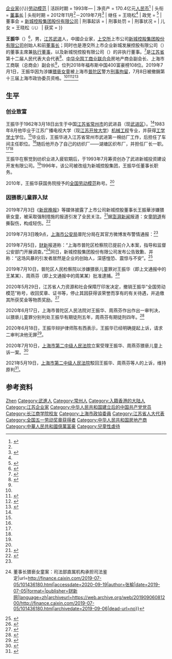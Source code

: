 {{UTC+8}}
{{Infobox person
| 姓名 = 王振华
| 图像 = 
| 图像大小 = 
| 图像替代 = 
| 图像说明 = 
| 性别 = 男性
| 出生日期 = {{birth date and age|1962|03|18}}<ref name="bjy">{{cite web |author1=刘慎良 |title=新城控股董事长涉强奸女童 2016年曾接受纪委调查 |url=https://finance.sina.com.cn/chanjing/gsnews/2019-07-03/doc-ihytcitk9457889.shtml |website=[[新浪网|新浪财经]] |publisher=[[北京青年报|北京青年报]] |accessdate=2019-07-03 |archive-date=2019-07-03 |archive-url=https://web.archive.org/web/20190703120244/https://finance.sina.com.cn/chanjing/gsnews/2019-07-03/doc-ihytcitk9457889.shtml |dead-url=no }}</ref><ref name="ths">{{cite web |title=新城控股 - 公司资料 - 公司高管 |url=http://stockpage.10jqka.com.cn/601155/company/#manager |publisher=[[同花顺_(软件)|同花顺财经]] |accessdate=2019-07-03 |archive-date=2020-08-13 |archive-url=https://web.archive.org/web/20200813075626/http://stockpage.10jqka.com.cn/601155/company/#manager |dead-url=no }}</ref>
| 出生地点 = {{PRC}}<br />[[江苏省|江苏省]][[常州市|常州市]][[武进区|武进县]]<ref name="nfpeople">{{cite web |author1=洪潇 |title=王振华 “白银时代” 比谁活得更久 |url=http://www.nfpeople.com/article/3445 |publisher=[[南方人物周刊|南方人物周刊]] |accessdate=2019-07-03 |archive-date=2020-11-24 |archive-url=https://web.archive.org/web/20201124062002/http://www.nfpeople.com/article/3445 |dead-url=no }}</ref>
| 居住地 = {{CHN}}[[上海市|上海市]]
| 国籍 = {{PRC}}<ref name="pang">{{cite web |author1=庞静涛 |title=新城控股：董事长王振华因个人原因被刑拘，其子王晓松接任 |url=https://www.thepaper.cn/newsDetail_forward_3833367 |publisher=[[澎湃新闻|澎湃新闻]] |accessdate=2019-07-03 |archive-date=2021-06-29 |archive-url=https://web.archive.org/web/20210629025953/https://www.thepaper.cn/newsDetail_forward_3833367 |dead-url=no }}</ref>
| 永久居留权 = {{CNHK}}<ref name="pang" /><br>{{CAN}}<ref>{{cite web |author1=周远征 |author2=顾湘 |title=加拿大永久居民王振华的中国往事 |url=https://finance.sina.com.cn/roll/2019-07-06/doc-ihytcitm0034378.shtml |website=新浪网 |publisher=中国经营报 |access-date=2021-06-23 |archive-date=2021-06-24 |archive-url=https://web.archive.org/web/20210624205547/https://finance.sina.com.cn/roll/2019-07-06/doc-ihytcitm0034378.shtml |dead-url=no }}</ref>
| 教育程度 = [[硕士|硕士]]
| 母校 = {{Plain list|
* [[长江商学院|长江商学院]]<small>（[[EMBA|EMBA]]）</small><ref name="ma+sun">{{cite web |author1=马一凡 |author2=孙梅欣 |title=新城股价闪崩，市值合计蒸发165亿港元 |url=https://finance.ifeng.com/c/7o0tKbWUkJ1 |website=[[凤凰网|凤凰网]] |publisher=[[界面新闻|界面新闻]] |accessdate=2019-07-03 |archive-date=2019-08-24 |archive-url=https://web.archive.org/web/20190824014054/https://finance.ifeng.com/c/7o0tKbWUkJ1 |dead-url=no }}</ref>
* [[江苏开放大学|江苏广播电视大学]]<small>（[[工学学士|工学学士]]）</small><ref name="ma+sun" />
}}
| 职业 = [[慈善家|慈善家]]{{\}}[[企业家|企业家]]{{\}}[[劳动模范|劳动模范]]
| 活跃时期 = 1993年—
| 净资产 = 170.4亿元[[人民币|人民币]]<ref>{{cite web |author1=赵雅儒 |title=起底新城控股王振华:3000亿资产王国从棉纺厂起家 |url=https://news.sina.com.cn/s/2019-07-03/doc-ihytcitk9493812.shtml |website=[[新浪网|新浪网]] |publisher=封面新闻 |accessdate=2019-07-03 |archive-date=2019-08-24 |archive-url=https://web.archive.org/web/20190824153019/https://news.sina.com.cn/s/2019-07-03/doc-ihytcitk9493812.shtml |dead-url=no }}</ref>
| 头衔 = [[董事长|董事长]]
| 头衔时期 = 2012年11月<ref name="ths" />－2019年7月<ref name="sse">{{cite web |title=新城控股关于公司董事长变更的公告 |url=http://static.sse.com.cn//disclosure/listedinfo/announcement/c/2019-07-04/601155_20190704_1.pdf |publisher=新城控股 |accessdate=2019-07-03 |archive-date=2019-08-27 |archive-url=https://web.archive.org/web/20190827103454/http://static.sse.com.cn//disclosure/listedinfo/announcement/c/2019-07-04/601155_20190704_1.pdf |dead-url=no }}</ref>
| 继任 = 王晓松<ref name="sse" />
| 政党 = {{CCP}}<ref>{{cite web |author1=陶魏斌 |title=每天要借1个多亿 这半年新城控股一直在举债狂奔 |url=https://www.cls.cn/depth/257421 |publisher=财联社 |accessdate=2019-07-03 |archive-date=2019-08-19 |archive-url=https://web.archive.org/web/20190819014654/https://www.cls.cn/depth/257421 |dead-url=no }}</ref>
| 董事会 = [[新城控股|新城控股集团股份有限公司]]
| 刑事起诉 = 
| 刑事处罚 = 
| 刑事状况 = 
| 儿女 = 王晓松<small>（儿）</small>
| 获奖 = {{Plain list|
* [[全国五一劳动奖章|全国“五一”劳动奖章]]
* 江苏省社会主义建设贡献奖
* 中华慈善突出贡献人物
}}
}}

'''王振华'''（{{bd|1962年|3月18日|||catIdx=王}}）<ref>{{Cite web |url=http://epaper.oeeee.com/epaper/S/html/2014-08/01/content_3288966.htm?div=0 |title=《起底32房企掌门人“星象”》：“新城控股董事长王振华(1962年3月18日出生)。” |access-date=2019年7月5日 |archive-url=https://web.archive.org/web/20190822172315/http://epaper.oeeee.com/epaper/S/html/2014-08/01/content_3288966.htm?div=0 |archive-date=2019年8月22日 |dead-url=yes }}</ref>，男，[[江苏|江苏]][[武进|武进]]人，中國企业家，[[上交所|上交所]]上市公司[[新城控股|新城控股集团股份有限公司]]创始人和前[[董事长|董事长]]；同时也是港交所上市企业新城发展控股有限公司（{{hkex|1030|Cat=no}}）的董事主席兼[[执行董事|执行董事]]，以及新城悦控股有限公司（{{hkex|1755|Cat=no}}）的非执行董事。<ref name="cer">{{cite web |title=涉嫌强奸9岁女童 新城控股董事长王振华的两面人生 |url=http://finance.ifeng.com/c/7o13VDiA7Jw |website=[[凤凰网|凤凰网]] |publisher=21世纪经济报道 |accessdate=2019-07-03 |archive-date=2019-09-07 |archive-url=https://web.archive.org/web/20190907012703/http://finance.ifeng.com/c/7o13VDiA7Jw |dead-url=no }}</ref>是[[江苏省|江苏省]]第十二届人民代表大会代表<ref name=":0">{{Cite web|title=猥亵风波中的王振华：曾任省人大代表 财富170亿|url=http://news.sina.cn/gn/2019-07-03/detail-ihytcitk9519669.d.html|accessdate=2019-07-08|date=2019-07-03|last=sina_mobile|work=news.sina.cn|archive-date=2019-11-14|archive-url=https://web.archive.org/web/20191114225244/https://news.sina.cn/gn/2019-07-03/detail-ihytcitk9519669.d.html|dead-url=no}}</ref>、[[中华全国工商业联合会|中华全国工商业联合会]]房地产商会副会长、上海市工商联（总商会）副会长<ref name=":1" />，位列2018年福布斯中国400富豪榜108位。2019年7月1日，王振华因为涉嫌[[强奸|猥亵女童]]被上海市[[普陀区_(上海市)|普陀区]]警方[[刑事拘留|刑事拘留]]，7月8日被撤銷第十三届上海市政协委员资格。<ref name="cer" /><ref>{{cite web |title=新城发展控股：王振华刑事拘留与公司经营无关 |url=http://finance.ifeng.com/c/7o19CqcQW63 |website=[[凤凰网|凤凰网]] |publisher=[[证券时报|证券时报]] |accessdate=2019-07-03 |archive-date=2019-08-27 |archive-url=https://web.archive.org/web/20190827050204/http://finance.ifeng.com/c/7o19CqcQW63 |dead-url=no }}</ref><ref>{{cite web |title=新城控股：王振华被刑事拘留　王晓松出任董事长 |url=https://gbcode.rthk.hk/TuniS/news.rthk.hk/rthk/ch/component/k2/1466515-20190703.htm?spTabChangeable=0 |publisher=[[香港电台|香港电台]] |accessdate=2019-07-03 |archive-date=2019-08-25 |archive-url=https://web.archive.org/web/20190825130507/https://gbcode.rthk.hk/TuniS/news.rthk.hk/rthk/ch/component/k2/1466515-20190703.htm?spTabChangeable=0 |dead-url=no }}</ref><ref name="xie">{{cite web |author1=谢敏敏 |title=上海警方正式通报新城控股董事长王振华猥亵儿童事件 |url=http://www.eeo.com.cn/2019/0703/360271.shtml |publisher=经济观察网 |accessdate=2019-07-03 |archive-date=2019-09-07 |archive-url=https://web.archive.org/web/20190907114426/http://www.eeo.com.cn/2019/0703/360271.shtml |dead-url=no }}</ref>

== 生平 ==

=== 创业致富 ===
王振华于1962年3月18日出生于中国[[江苏省|江苏省]][[常州市|常州市]]的武进县（现[[武进区|武进区]]）。<ref name="nfpeople" />1983年8月他毕业于江苏广播电视大学（现[[江苏开放大学|江苏开放大学]]）[[机械工程|机械工程]]专业，并获得[[工学学士|工学学士]]学位。<ref name="ma+sun" />毕业后，王振华进入江苏省常州市武进第一棉纺厂工作，后担任了车间主任职位。<ref name="ma+sun" />随后他开办了自己的纺织厂——湖塘区织布厂，并担任厂长一职。<ref name="ma+sun" /><ref name="nfpeople" />

王振华在察觉到纺织业进入疲软期后，于1993年7月筹资创办了武进新城投资建设开发有限公司。<ref name="nfpeople" />1996年，该公司被改组为新城控股集团，王振华任董事长职务。

2010年，王振华获国务院授予的[[全国劳动模范|全国劳动模范]]称号。<ref name=":0" />

=== 因猥亵儿童罪入狱 ===
2019年7月3日《[[新民晚报|新民晚报]]》等媒体披露了上市公司新城控股董事长王振華涉嫌猥亵女童，被采取强制措施的报道引发了全民关注。<ref name=":2">{{Cite web|title=上海警方通报：王某某、周某某涉嫌猥亵儿童罪已被刑拘|url=https://e.thecover.cn/shtml/hxdsb/20190704/110089.shtml|accessdate=2020-09-18|date=2019-07-04|publisher=华西都市报|language=zh|archiveurl=https://web.archive.org/web/20200918153143/https://e.thecover.cn/shtml/hxdsb/20190704/110089.shtml|archivedate=2020-09-18|dead-url=no}}</ref>据[[澎湃新闻|澎湃新闻]]报道：女童[[阴道|阴道]]有撕裂伤，构成轻伤。<ref name=":1">{{cite news |title=新城控股董事长王某因猥亵9岁女童在沪被采取强制措施 |url=https://finance.ifeng.com/c/7o0aVB30SkE |work=finance.ifeng.com |accessdate=2019-07-05 |archive-date=2020-09-18 |archive-url=https://web.archive.org/web/20200918153702/https://finance.ifeng.com/c/7o0aVB30SkE |dead-url=no }}</ref>

2019年7月3日晚9点，[[上海市公安局|上海市公安局]]普陀分局在其官方微博发布警情通报：<ref name=":2" />

{{Quote|text=2019年6月30日22时许，普陀警方接王女士报警，称其女儿被朋友周某某（女，49岁，江苏人）从江苏老家带至上海并入住本市一酒店，后其女儿在房间内遭到一男子猥亵。接报后警方高度重视，迅速开展相关工作。7月1日下午，在警方工作下犯罪嫌疑人王某某（男，57岁，江苏人）至公安机关接受调查。7月2日晚，犯罪嫌疑人周某某至公安机关自首。目前，犯罪嫌疑人王某某、周某某因涉嫌猥亵儿童罪已被普陀警方刑事拘留，案件正在进一步调查中。|sign=上海市公安局普陀分局|source=7月3日 警情通报}}

2019年7月5日，[[财新传媒|财新]]报道称：“上海市普陀区检察院已提前介入本案，指导和监督公安部门开展调查。”<ref>{{Cite web|title=独家{{!}}董事长猥亵女童案：司法部直属机构承担司法鉴定|url=http://finance.caixin.com/2019-07-05/101436180.html|accessdate=2020-09-19|author=张榆|date=2019-07-05|format=|publisher=财新网|language=zh|archiveurl=https://web.archive.org/web/20190906081200/http://finance.caixin.com/2019-07-05/101436180.html|archivedate=2019-09-06|dead-url=no}}</ref>同日，新城控股集团股份有限公司发布公告致歉、并称：“这场风暴的引发者居然是企业的创始人，深感惶恐、震惊与不安”。<ref>{{Cite web|title=公开信|url=https://www.seazen.com.cn/news/news-details-1189.html|accessdate=2020-09-19|author=|date=2019-07-05|format=|publisher=新城控股集团股份有限公司|language=zh|archive-date=2019-09-13|archive-url=https://web.archive.org/web/20190913133858/http://www.seazen.com.cn/news/news-details-1189.html|dead-url=no}}</ref>

2019年7月10日，普陀区人民检察院以涉嫌猥亵儿童罪对王振华（即上文通报中的王某某）、周燕芬（即上文通报中的周某某）批准逮捕。<ref>{{Cite web|title=王振华猥亵儿童案一审：判刑5年|url=http://www.xinhuanet.com//mrdx/2020-06/18/c_139149074.htm|accessdate=2020-09-18|author=兰天鸣|date=2020-06-18|publisher=新华每日电讯|language=zh|archiveurl=https://web.archive.org/web/20200918153756/http://www.xinhuanet.com//mrdx/2020-06/18/c_139149074.htm|archivedate=2020-09-18|dead-url=no}}</ref>

2020年5月29日，江苏省人力资源和社会保障厅印发决定，撤销王振华“全国劳动模范”称号，收回奖章、证书等，停止其因获得该荣誉而享有的有关待遇，并追缴其所获奖金等物质奖励。<ref>{{Cite web|title=新城控股原董事长王振华被撤销全国劳模称号|url=http://www.bjnews.com.cn/news/2020/06/02/733980.html|access-date=2021-12-14|date=2020-06-02|work=新京报}}</ref>

2020年6月17日，上海市普陀区人民法院对王振华、周燕芬作出作出一审判决，以猥亵儿童罪分别判处王振华有期徒刑五年，周燕芬有期徒刑四年。<ref>{{cite web|title=新城控股原董事长王振华猥亵儿童案一审宣判 获刑5年|url=http://www.chinanews.com/sh/2020/06-17/9214788.shtml|accessdate=2020-06-17|website=中国新闻网|archive-date=2020-10-31|archive-url=https://web.archive.org/web/20201031192017/http://www.chinanews.com/sh/2020/06-17/9214788.shtml|dead-url=no}}</ref>

{{Quote|text=该案审判长表示，经法院查明，被告人王振华的行为已构成猥亵儿童罪，但其不属于在公共场所当众实施犯罪，也不具有其他恶劣情节。被告人王振华对不满12周岁的被害人实施猥亵行为并造成被害人轻伤二级的严重后果，依法应从重处罚；被告人王振华到案后及庭审中拒不供认其猥亵的犯罪事实，可酌情从重处罚。|source={{Cite web|title=王振华猥亵儿童案一审：判刑5年|url=http://www.xinhuanet.com//mrdx/2020-06/18/c_139149074.htm|accessdate=2020-09-18|author=兰天鸣|date=2020-06-18|publisher=新华每日电讯|language=zh|archiveurl=https://web.archive.org/web/20200918153756/http://www.xinhuanet.com//mrdx/2020-06/18/c_139149074.htm|archivedate=2020-09-18|dead-url=no}}}}

2020年6月18日，王振华辩护律师陈有西表示，王振华已经明确提起上诉，请求二审判决他无罪<ref>{{cite news|author1=吴若凡|title=王振华上诉请求二审，辩护律师发千字声明：没有翻供|url=http://www.nbd.com.cn/articles/2020-06-18/1447786.html|accessdate=2020-06-18|work=每日经济新闻|date=2020-06-18|archive-date=2020-09-19|archive-url=https://web.archive.org/web/20200919154659/http://www.nbd.com.cn/articles/2020-06-18/1447786.html|dead-url=no}}</ref>。

2020年7月10日，[[上海市第二中级人民法院|上海市第二中级人民法院]]立案受理王振华、周燕芬猥亵儿童上诉一案。<ref>{{Cite web|title=上海二中院受理被告人王振华、周燕芬猥亵儿童上诉一案|url=https://mp.weixin.qq.com/s/wrZ18VBycnj0br2M_6kKXg|accessdate=2020-09-19|date=2020-07-10|format=|publisher=上海二中法院官方微信公众号|language=zh|archiveurl=https://web.archive.org/web/20200918164048/https://mp.weixin.qq.com/s/wrZ18VBycnj0br2M_6kKXg|archivedate=2020-09-18|dead-url=no}}</ref>

2021年5月19日，[[上海市第二中级人民法院|上海市第二中级人民法院]]駁回王振华、周燕芬等人的上诉，维持原判<ref>{{cite news |title=王振华、周燕芬猥亵儿童案二审当庭宣判 维持原判 |url=https://finance.sina.com.cn/stock/s/2021-05-19/doc-ikmxzfmm3449516.shtml |accessdate=2021-05-19 |archive-date=2021-05-19 |archive-url=https://web.archive.org/web/20210519132401/https://finance.sina.com.cn/stock/s/2021-05-19/doc-ikmxzfmm3449516.shtml |dead-url=no }}</ref>。

== 参考资料 ==
{{Reflist|2}}

{{Portal bar|上海|江苏|法律|性|人物}}

{{Authority control}}
{{DEFAULTSORT:Wang, Zhenhua}}
[[Category:王姓|Zhen]]
[[Category:武進人|Category:武進人]]
[[Category:常州人|Category:常州人]]
[[Category:入籍香港的大陆人|Category:入籍香港的大陆人]]
[[Category:江苏企业家|Category:江苏企业家]]
[[Category:中华人民共和国建立后的中国共产党党员|Category:中华人民共和国建立后的中国共产党党员]]
[[Category:长江商学院校友|Category:长江商学院校友]]
[[Category:上海市政協委員|Category:上海市政協委員]]
[[Category:江苏省人大代表|Category:江苏省人大代表]]
[[Category:全国五一劳动奖章获得者|Category:全国五一劳动奖章获得者]]
[[Category:中华人民共和国房地产商|Category:中华人民共和国房地产商]]
[[Category:中華人民共和國億萬富豪|Category:中華人民共和國億萬富豪]]
[[Category:兒童性虐待|Category:兒童性虐待]]